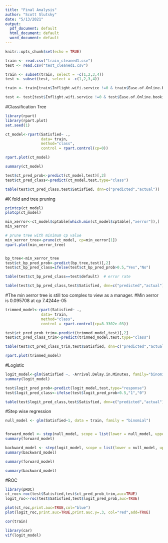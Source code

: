 ```yaml
---
title: "Final Analysis"
author: "Scott Slutsky"
date: "5/13/2021"
output:
  pdf_document: default
  html_document: default
  word_document: default
---
```


```r
knitr::opts_chunk$set(echo = TRUE)
```

```r
train <- read.csv("train_cleaned1.csv")
test <- read.csv("test_cleaned1.csv")
```

```r
train <- subset(train, select = -c(1,2,3,4))
test <- subset(test, select = -c(1,2,3,4))
```

```r
train <- train[train$Inflight.wifi.service !=0 & train$Ease.of.Online.booking !=0 & train$Gate.location !=0 & train$Food.and.drink !=0 & train$Online.boarding !=0 & train$Seat.comfort !=0 & train$Inflight.entertainment !=0 & train$On.board.service !=0 & train$Leg.room.service !=0 & train$Checkin.service !=0 & train$Inflight.service != 0 & train$Cleanliness !=0, ]

test <- test[test$Inflight.wifi.service !=0 & test$Ease.of.Online.booking !=0 & test$Gate.location !=0 & test$Food.and.drink !=0 & test$Online.boarding !=0 & test$Seat.comfort !=0 & test$Inflight.entertainment !=0 & test$On.board.service !=0 & test$Leg.room.service !=0 & test$Checkin.service !=0 & test$Inflight.service != 0 & test$Cleanliness !=0, ]
```

#Classification Tree

```r
library(rpart)
library(rpart.plot)
set.seed(1)

ct_model<-rpart(Satisfied~ .,           
                data= train,                            
                method="class",
                control = rpart.control(cp=0))    
```

```r
rpart.plot(ct_model)
```

```r
summary(ct_model)
```

```r

test$ct_pred_prob<-predict(ct_model,test)[,2]
test$ct_pred_class<-predict(ct_model,test,type="class")

table(test$ct_pred_class,test$Satisfied, dnn=c("predicted","actual"))
```



#K fold and tree pruning

```r

printcp(ct_model)
plotcp(ct_model)


```

```r
min_xerror<-ct_model$cptable[which.min(ct_model$cptable[,"xerror"]),]
min_xerror

# prune tree with minimum cp value
min_xerror_tree<-prune(ct_model, cp=min_xerror[1])
rpart.plot(min_xerror_tree)



```


```r
bp_tree<-min_xerror_tree
test$ct_bp_pred_prob<-predict(bp_tree,test)[,2]
test$ct_bp_pred_class=ifelse(test$ct_bp_pred_prob>0.5,"Yes","No")

table(test$ct_bp_pred_class==test$default)  # error rate

table(test$ct_bp_pred_class,test$Satisfied, dnn=c("predicted","actual"))  # confusion table on test data
```
#The min xerror tree is still too complex to view as a manager.
#Min xerror is 0.095708 at cp 7.4244e-05 


```r
trimmed_model<-rpart(Satisfied~ .,           
                data= train,                            
                method="class",
                control = rpart.control(cp=8.3302e-03)) 

test$ct_pred_prob_trim<-predict(trimmed_model,test)[,2]
test$ct_pred_class_trim<-predict(trimmed_model,test,type="class")

table(test$ct_pred_class_trim,test$Satisfied, dnn=c("predicted","actual"))
```

```r
rpart.plot(trimmed_model)
```


#Logistic
```r
logit_model<-glm(Satisfied ~. -Arrival.Delay.in.Minutes, family="binomial",data=train)
summary(logit_model)

test$logit_pred_prob<-predict(logit_model,test,type="response")
test$logit_pred_class<-ifelse(test$logit_pred_prob>0.5,"1","0") 

```
```r
table(test$logit_pred_class,test$Satisfied, dnn=c("predicted","actual"))
```



#Step wise regression
```r
null_model <- glm(Satisfied~1, data = train, family = "binomial")


forward_model <- step(null_model, scope = list(lower = null_model, upper = logit_model), direction = "forward")
summary(forward_model)

backward_model <- step(logit_model, scope = list(lower = null_model, upper = logit_model), direction = "backward")
summary(backward_model)

```

```r
summary(forward_model)
```
```r
summary(backward_model)
```

#ROC
```r
library(pROC)
ct_roc<-roc(test$Satisfied,test$ct_pred_prob_trim,auc=TRUE)
logit_roc<-roc(test$Satisfied,test$logit_pred_prob,auc=TRUE)

plot(ct_roc,print.auc=TRUE,col="blue")
plot(logit_roc,print.auc=TRUE,print.auc.y=.3, col="red",add=TRUE)

```
```r
cor(train)
```

```r
library(car)
vif(logit_model)
```

